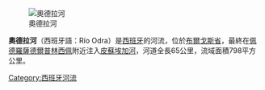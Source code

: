 [[Image:Rio-odra-2006-burgos-spain.JPG|奧德拉河]]

'''奧德拉河'''（西班牙語：Río Odra）是[[西班牙|西班牙]]的河流，位於[[布爾戈斯省|布爾戈斯省]]，最終在[[佩德羅薩德爾普林西佩|佩德羅薩德爾普林西佩]]附近注入[[皮蘇埃加河|皮蘇埃加河]]，河道全長65公里，流域面積798平方公里。

{{Spain-geo-stub}}
[[Category:西班牙河流|Category:西班牙河流]]